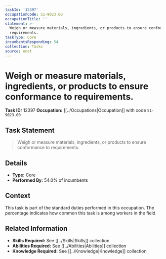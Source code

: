 ```yaml
---
taskId: '12397'
occupationCode: 51-9023.00
occupationTitle: ''
statement: >-
  Weigh or measure materials, ingredients, or products to ensure conformance to
  requirements.
taskType: Core
incumbentsResponding: 54
collection: Tasks
source: onet
---
```

# Weigh or measure materials, ingredients, or products to ensure conformance to requirements.

**Task ID:** 12397
**Occupation:** [[../Occupations|Occupation]] with code `51-9023.00`

## Task Statement

> Weigh or measure materials, ingredients, or products to ensure conformance to requirements.

## Details

- **Type:** Core
- **Performed By:** 54.0% of incumbents

## Context

This task is part of the standard duties performed in this occupation. The percentage indicates how common this task is among workers in the field.

## Related Information

- **Skills Required:** See [[../Skills|Skills]] collection
- **Abilities Required:** See [[../Abilities|Abilities]] collection
- **Knowledge Required:** See [[../Knowledge|Knowledge]] collection
